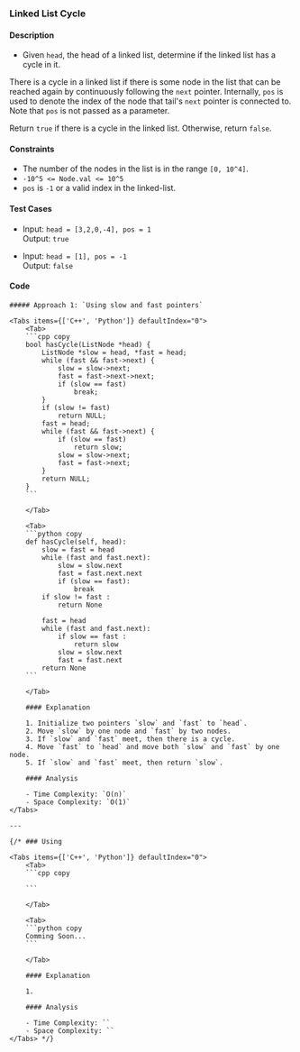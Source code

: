 
### Linked List Cycle

#### Description

-   Given `head`, the head of a linked list, determine if the linked list has a cycle in it.

There is a cycle in a linked list if there is some node in the list that can be reached again by continuously following the `next` pointer. Internally, `pos` is used to denote the index of the node that tail's `next` pointer is connected to. Note that `pos` is not passed as a parameter.

Return `true` if there is a cycle in the linked list. Otherwise, return `false`.

#### Constraints

-   The number of the nodes in the list is in the range `[0, 10^4]`.
-   `-10^5 <= Node.val <= 10^5`
-   `pos` is `-1` or a valid index in the linked-list.

#### Test Cases

-   Input: `head = [3,2,0,-4], pos = 1` <br />
    Output: `true`

-   Input: `head = [1], pos = -1` <br />
    Output: `false`

#### Code

<Steps>

    ##### Approach 1: `Using slow and fast pointers`

    <Tabs items={['C++', 'Python']} defaultIndex="0">
        <Tab>
        ```cpp copy
        bool hasCycle(ListNode *head) {
            ListNode *slow = head, *fast = head;
            while (fast && fast->next) {
                slow = slow->next;
                fast = fast->next->next;
                if (slow == fast)
                    break;
            }
            if (slow != fast)
                return NULL;
            fast = head;
            while (fast && fast->next) {
                if (slow == fast)
                    return slow;
                slow = slow->next;
                fast = fast->next;
            }
            return NULL;
        }
        ```

        </Tab>

        <Tab>
        ```python copy
        def hasCycle(self, head):
            slow = fast = head
            while (fast and fast.next):
                slow = slow.next
                fast = fast.next.next
                if (slow == fast):
                    break
            if slow != fast :
                return None

            fast = head
            while (fast and fast.next):
                if slow == fast :
                    return slow
                slow = slow.next
                fast = fast.next
            return None
        ```

        </Tab>

        #### Explanation

        1. Initialize two pointers `slow` and `fast` to `head`.
        2. Move `slow` by one node and `fast` by two nodes.
        3. If `slow` and `fast` meet, then there is a cycle.
        4. Move `fast` to `head` and move both `slow` and `fast` by one node.
        5. If `slow` and `fast` meet, then return `slow`.

        #### Analysis

        - Time Complexity: `O(n)`
        - Space Complexity: `O(1)`
    </Tabs>

    ---

    {/* ### Using

    <Tabs items={['C++', 'Python']} defaultIndex="0">
        <Tab>
        ```cpp copy

        ```

        </Tab>

        <Tab>
        ```python copy
        Comming Soon...
        ```

        </Tab>

        #### Explanation

        1.

        #### Analysis

        - Time Complexity: ``
        - Space Complexity: ``
    </Tabs> */}

</Steps>
